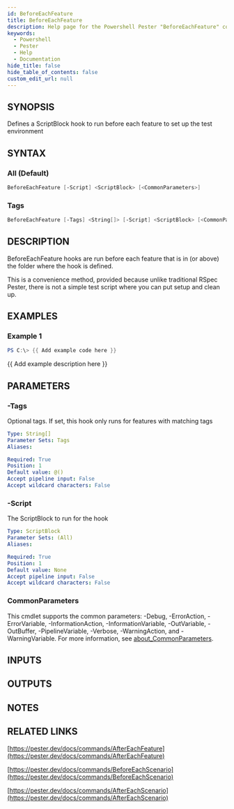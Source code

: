 ```yaml
---
id: BeforeEachFeature
title: BeforeEachFeature
description: Help page for the Powershell Pester "BeforeEachFeature" command
keywords:
  - Powershell
  - Pester
  - Help
  - Documentation
hide_title: false
hide_table_of_contents: false
custom_edit_url: null
---
```


## SYNOPSIS

Defines a ScriptBlock hook to run before each feature to set up the test environment

## SYNTAX

### All (Default)

```powershell
BeforeEachFeature [-Script] <ScriptBlock> [<CommonParameters>]
```

### Tags

```powershell
BeforeEachFeature [-Tags] <String[]> [-Script] <ScriptBlock> [<CommonParameters>]
```

## DESCRIPTION

BeforeEachFeature hooks are run before each feature that is in (or above) the folder where the hook is defined.

This is a convenience method, provided because unlike traditional RSpec Pester,
there is not a simple test script where you can put setup and clean up.

## EXAMPLES

### Example 1

```powershell
PS C:\> {{ Add example code here }}
```

{{ Add example description here }}

## PARAMETERS

### -Tags

Optional tags.
If set, this hook only runs for features with matching tags

```yaml
Type: String[]
Parameter Sets: Tags
Aliases:

Required: True
Position: 1
Default value: @()
Accept pipeline input: False
Accept wildcard characters: False
```

### -Script

The ScriptBlock to run for the hook

```yaml
Type: ScriptBlock
Parameter Sets: (All)
Aliases:

Required: True
Position: 1
Default value: None
Accept pipeline input: False
Accept wildcard characters: False
```

### CommonParameters

This cmdlet supports the common parameters: -Debug, -ErrorAction, -ErrorVariable, -InformationAction, -InformationVariable, -OutVariable, -OutBuffer, -PipelineVariable, -Verbose, -WarningAction, and -WarningVariable. For more information, see [about_CommonParameters](http://go.microsoft.com/fwlink/?LinkID=113216).

## INPUTS

## OUTPUTS

## NOTES

## RELATED LINKS

[https://pester.dev/docs/commands/AfterEachFeature](https://pester.dev/docs/commands/AfterEachFeature)

[https://pester.dev/docs/commands/BeforeEachScenario](https://pester.dev/docs/commands/BeforeEachScenario)

[https://pester.dev/docs/commands/AfterEachScenario](https://pester.dev/docs/commands/AfterEachScenario)
